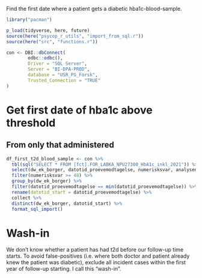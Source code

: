 Find the first date where a patient gets a diabetic hba1c-blood-sample.

```r
library("pacman")

p_load(tidyverse, here, future)
source(here("psycop_r_utils", "import_from_sql.r"))
source(here("src", "functions.r"))

```

```r
con <- DBI::dbConnect(
        odbc::odbc(),
        Driver = "SQL Server",
        Server = "BI-DPA-PROD",
        database = "USR_PS_Forsk",
        Trusted_Connection = "TRUE"
)
```

# Get first date of hba1c above threshold
## From only that administered
```r
df_first_t2d_blood_sample <- con %>% 
  tbl(sql("SELECT * FROM [fct].FOR_LABKA_NPU27300_HbA1c_inkl_2021")) %>% 
  select(dw_ek_borger, datotid_proevemodtagelse, numerisksvar, analysenavn) %>% 
  filter(numerisksvar >= 48) %>% 
  group_by(dw_ek_borger) %>% 
  filter(datotid_proevemodtagelse == min(datotid_proevemodtagelse)) %>% 
  rename(datotid_start = datotid_proevemodtagelse) %>% 
  collect %>% 
  distinct(dw_ek_borger, datotid_start) %>% 
  format_sql_import()
```

# Wash-in
We don't know whether a patient has had t2d before our follow-up time starts. To avoid false-positives (i.e. where both doctor and patient already knew the patient was diabetic), exclude all incident cases within the first year of follow-up starting. I call this "wash-in".